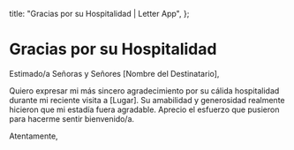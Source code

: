   title: "Gracias por su Hospitalidad | Letter App",
};

# Gracias por su Hospitalidad

Estimado/a Señoras y Señores [Nombre del Destinatario],

Quiero expresar mi más sincero agradecimiento por su cálida hospitalidad durante mi reciente visita a [Lugar]. Su amabilidad y generosidad realmente hicieron que mi estadía fuera agradable. Aprecio el esfuerzo que pusieron para hacerme sentir bienvenido/a.

Atentamente,

